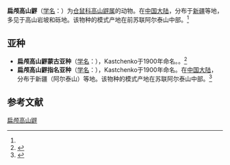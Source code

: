 {{Speciesbox
| name = 扁颅高山䶄
| status = 
| status_system = 
| image = 
| genus = Alticola
| species = strelzowi
| authority = (Kastchenko, 1900)<ref name='id939'>{{cite web| url =http://www.bioinfo.cn/db05/BjdwSpecies.php?action=view&id=939| title =扁颅高山䶄| work =《中国动物物种编目数据库》| publisher =中国科学院微生物研究所| author =中国科学院动物研究所| accessdate =2009-03-27| deadurl =yes| archiveurl =https://web.archive.org/web/20160305080037/http://www.bioinfo.cn/db05/BjdwSpecies.php?action=view&id=939| archivedate =2016-03-05}}</ref>
}}

'''扁颅高山䶄'''（[[学名|学名]]：{{lang|la|''Alticola strelzowi''}}）为[[仓鼠科|仓鼠科]][[高山䶄属|高山䶄属]]的动物。在[[中国大陆|中国大陆]]，分布于[[新疆|新疆]]等地，多见于高山岩坡和砾地。该物种的模式产地在前苏联阿尔泰山中部。<ref name='id939'/>

==亚种==
*'''扁颅高山䶄蒙古亚种'''（[[学名|学名]]：{{lang|la|''Alticola strelzowi depressus''}}），Kastchenko于1900年命名。。<ref name='id940'>{{cite web| url =http://www.bioinfo.cn/db05/BjdwSpecies.php?action=view&id=940| title =扁颅高山䶄蒙古亚种| work =《中国动物物种编目数据库》| publisher =中国科学院微生物研究所| author =中国科学院动物研究所| accessdate =2009-03-27| deadurl =yes| archiveurl =https://web.archive.org/web/20160305034934/http://www.bioinfo.cn/db05/BjdwSpecies.php?action=view&id=940| archivedate =2016-03-05}}</ref>
*'''扁颅高山䶄指名亚种'''（[[学名|学名]]：{{lang|la|''Alticola strelzowi strelzowi''}}），Kastchenko于1900年命名。在[[中国大陆|中国大陆]]，分布于新疆（阿尔泰山）等地。该物种的模式产地在苏联阿尔泰山中部。<ref name='id941'>{{cite web| url =http://www.bioinfo.cn/db05/BjdwSpecies.php?action=view&id=941| title =扁颅高山䶄指名亚种| work =《中国动物物种编目数据库》| publisher =中国科学院微生物研究所| author =中国科学院动物研究所| accessdate =2009-03-27| deadurl =yes| archiveurl =https://web.archive.org/web/20160305054824/http://www.bioinfo.cn/db05/BjdwSpecies.php?action=view&id=941| archivedate =2016-03-05}}</ref>

== 参考文献 ==
{{reflist}}
{{Taxonbar|from=Q304836}}

[[Category:高山䶄属|扁颅高山䶄]]


{{哺乳类小作品}}
